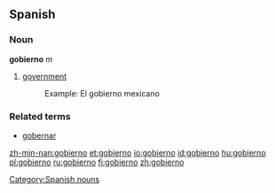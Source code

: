 ==Spanish==
===Noun===
'''gobierno''' ''m''

#[[government]]
#:Example: El gobierno mexicano

===Related terms===
* [[gobernar]]

[[Category:Spanish nouns]]

[[zh-min-nan:gobierno]]
[[et:gobierno]]
[[io:gobierno]]
[[id:gobierno]]
[[hu:gobierno]]
[[pl:gobierno]]
[[ru:gobierno]]
[[fi:gobierno]]
[[zh:gobierno]]